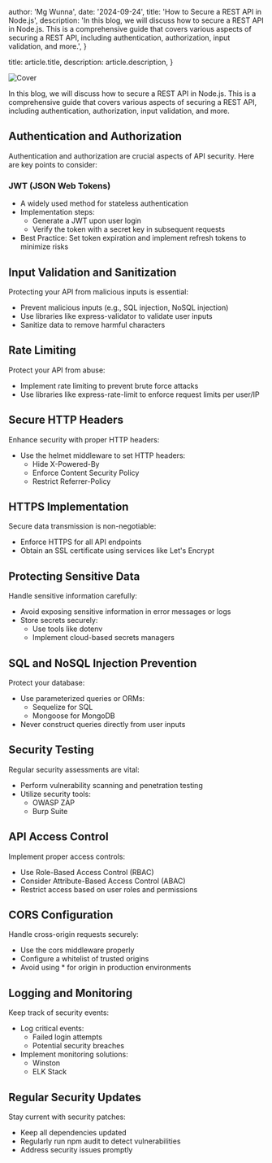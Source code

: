 
  author: 'Mg Wunna',
  date: '2024-09-24',
  title: 'How to Secure a REST API in Node.js',
  description:
    'In this blog, we will discuss how to secure a REST API in Node.js. This is a comprehensive guide that covers various aspects of securing a REST API, including authentication, authorization, input validation, and more.',
}

  title: article.title,
  description: article.description,
}


<Image src={imageCover} alt="Cover" />

In this blog, we will discuss how to secure a REST API in Node.js. This is a comprehensive guide that covers various aspects of securing a REST API, including authentication, authorization, input validation, and more.

## Authentication and Authorization

Authentication and authorization are crucial aspects of API security. Here are key points to consider:

### JWT (JSON Web Tokens)

- A widely used method for stateless authentication
- Implementation steps:
  - Generate a JWT upon user login
  - Verify the token with a secret key in subsequent requests
- Best Practice: Set token expiration and implement refresh tokens to minimize risks

## Input Validation and Sanitization

Protecting your API from malicious inputs is essential:

- Prevent malicious inputs (e.g., SQL injection, NoSQL injection)
- Use libraries like express-validator to validate user inputs
- Sanitize data to remove harmful characters

## Rate Limiting

Protect your API from abuse:

- Implement rate limiting to prevent brute force attacks
- Use libraries like express-rate-limit to enforce request limits per user/IP

## Secure HTTP Headers

Enhance security with proper HTTP headers:

- Use the helmet middleware to set HTTP headers:
  - Hide X-Powered-By
  - Enforce Content Security Policy
  - Restrict Referrer-Policy

## HTTPS Implementation

Secure data transmission is non-negotiable:

- Enforce HTTPS for all API endpoints
- Obtain an SSL certificate using services like Let's Encrypt

## Protecting Sensitive Data

Handle sensitive information carefully:

- Avoid exposing sensitive information in error messages or logs
- Store secrets securely:
  - Use tools like dotenv
  - Implement cloud-based secrets managers

## SQL and NoSQL Injection Prevention

Protect your database:

- Use parameterized queries or ORMs:
  - Sequelize for SQL
  - Mongoose for MongoDB
- Never construct queries directly from user inputs

## Security Testing

Regular security assessments are vital:

- Perform vulnerability scanning and penetration testing
- Utilize security tools:
  - OWASP ZAP
  - Burp Suite

## API Access Control

Implement proper access controls:

- Use Role-Based Access Control (RBAC)
- Consider Attribute-Based Access Control (ABAC)
- Restrict access based on user roles and permissions

## CORS Configuration

Handle cross-origin requests securely:

- Use the cors middleware properly
- Configure a whitelist of trusted origins
- Avoid using \* for origin in production environments

## Logging and Monitoring

Keep track of security events:

- Log critical events:
  - Failed login attempts
  - Potential security breaches
- Implement monitoring solutions:
  - Winston
  - ELK Stack

## Regular Security Updates

Stay current with security patches:

- Keep all dependencies updated
- Regularly run npm audit to detect vulnerabilities
- Address security issues promptly
